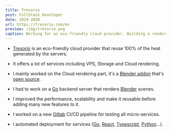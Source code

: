 ```yaml
---
title: Tresorio
post: FullStack Developer
date: 2019-2020
url: https://tresorio.com/en
preview: /img/tresorio.png
caption: Working for an eco-friendly cloud provider. Building a rendering system with Blender and Go.
---
```


- [Tresorio](https://tresorio.com/en) is an eco-friendly cloud provider that reuse 100% of the heat generated by the servers.

- It offers a lot of services including VPS, Storage and Cloud rendering.

- I mainly worked on the Cloud rendering part, it's a [Blender addon](https://tresorio.com/en/cloud-rendering/) that's [open source](https://github.com/Tresorio/pablo).

- I had to work on a [Go](https://golang.org/) backend server that renders [Blender](https://www.blender.org/) scenes.

- I improved the performance, scalability and make it reusable before adding many new features to it.

- I worked on a new [Gitlab](https://about.gitlab.com/) CI/CD pipeline for testing all micro-services.

- I automated deployment for services ([Go](https://golang.org/), [React](https://reactjs.org/), [Typescript](https://www.typescriptlang.org/),
[Python](https://www.python.org/)...).
